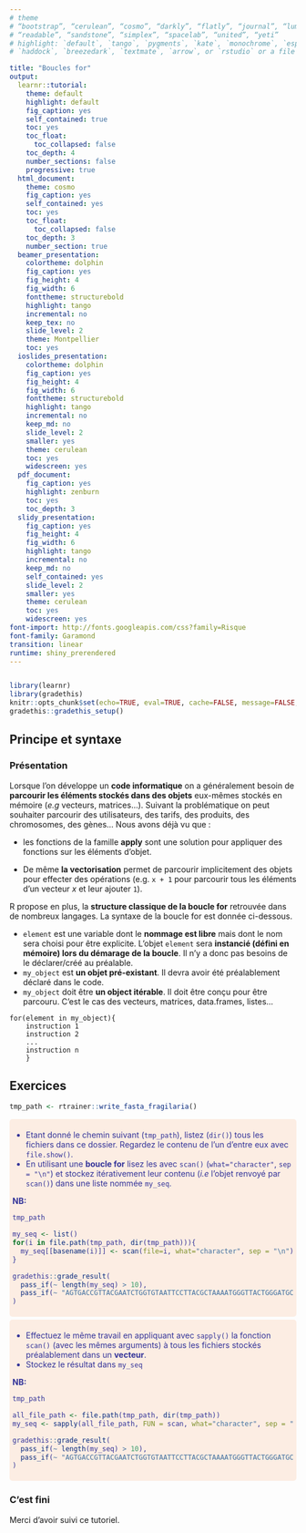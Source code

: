 ```yaml
---
# theme
# “bootstrap”, “cerulean”, “cosmo”, “darkly”, “flatly”, “journal”, “lumen”, “paper”, 
# “readable”, “sandstone”, “simplex”, “spacelab”, “united”, “yeti”
# highlight: `default`, `tango`, `pygments`, `kate`, `monochrome`, `espresso`, `zenburn`, 
# `haddock`, `breezedark`, `textmate`, `arrow`, or `rstudio` or a file with extension `.theme`.

title: "Boucles for"
output:
  learnr::tutorial:
    theme: default
    highlight: default
    fig_caption: yes
    self_contained: true
    toc: yes
    toc_float: 
      toc_collapsed: false
    toc_depth: 4
    number_sections: false
    progressive: true
  html_document:
    theme: cosmo
    fig_caption: yes
    self_contained: yes
    toc: yes
    toc_float: 
      toc_collapsed: false
    toc_depth: 3
    number_section: true
  beamer_presentation:
    colortheme: dolphin
    fig_caption: yes
    fig_height: 4
    fig_width: 6
    fonttheme: structurebold
    highlight: tango
    incremental: no
    keep_tex: no
    slide_level: 2
    theme: Montpellier
    toc: yes
  ioslides_presentation:
    colortheme: dolphin
    fig_caption: yes
    fig_height: 4
    fig_width: 6
    fonttheme: structurebold
    highlight: tango
    incremental: no
    keep_md: no
    slide_level: 2
    smaller: yes
    theme: cerulean
    toc: yes
    widescreen: yes
  pdf_document:
    fig_caption: yes
    highlight: zenburn
    toc: yes
    toc_depth: 3
  slidy_presentation:
    fig_caption: yes
    fig_height: 4
    fig_width: 6
    highlight: tango
    incremental: no
    keep_md: no
    self_contained: yes
    slide_level: 2
    smaller: yes
    theme: cerulean
    toc: yes
    widescreen: yes
font-import: http://fonts.googleapis.com/css?family=Risque
font-family: Garamond
transition: linear
runtime: shiny_prerendered
---
```


<!--  
Here the parameters about the documents.
https://www.rstudio.com/wp-content/uploads/2015/03/rmarkdown-reference.pdf 
--> 


```css

```

<script language="JavaScript" type="text/javascript">
          
          function sizeTbl2(h,i) {
          var tbl = document.getElementById("section-" + i);
          tbl.style.display = h;
          }

</script>



<style>
.exo {
  border-radius: 5px;
  margin-top: 5px;
  margin-bottom: 5px;
  padding-top: 5px;
  padding-bottom: 5px;
  padding-left: 5px;
  padding-right: 5px;
  background-color: #fcede3;
  color: rgb(51, 51,153);
}
.tips {
       padding-top: 5px;
       padding-bottom: 5px;
       padding-left: 5px;
       padding-right: 5px;
       border: 1px dashed #2f6fab;
       background-color: #EEFFEE;
}
.solution {
            margin-top: 5px;
            margin-bottom: 5px;
            padding-top: 5px;
            padding-bottom: 5px;
            padding-left: 5px;
            padding-right: 5px;
            border: 1px dashed #FFFFFF;
            background-color: #EEEEFF;
            color: #0000BB;
            font-size: 11px;
}
</style>


```r
library(learnr)
library(gradethis)
knitr::opts_chunk$set(echo=TRUE, eval=TRUE, cache=FALSE, message=FALSE, warning=FALSE, comment="")
gradethis::gradethis_setup()
```

## Principe et syntaxe

### Présentation

Lorsque l'on développe un **code informatique** on a généralement besoin de **parcourir les éléments stockés dans des objets** eux-mêmes stockés en mémoire (*e.g* vecteurs, matrices...). Suivant la problématique on peut souhaiter parcourir des utilisateurs, des tarifs, des produits, des chromosomes, des gènes... Nous avons déjà vu que :

- les fonctions de la famille **apply** sont une solution pour appliquer des fonctions sur les éléments d'objet. 

- De même **la vectorisation** permet de parcourir implicitement des objets pour effecter des opérations (e.g. `x + 1` pour parcourir tous les éléments d'un vecteur $x$ et leur ajouter `1`).

R propose en plus, la **structure classique de la boucle for** retrouvée dans de nombreux langages. La syntaxe de la boucle for est donnée ci-dessous. 

  - `element` est une variable dont le **nommage est libre** mais dont le nom sera choisi pour être explicite. L'objet `element` sera **instancié (défini en mémoire) lors du démarage de la boucle**. Il n'y a donc pas besoins de le déclarer/créé au préalable. 
  - `my_object` est **un objet pré-existant**. Il devra avoir été préalablement déclaré dans le code. 
  - `my_object` doit être **un object itérable**. Il doit être conçu pour être parcouru. C'est le cas des vecteurs, matrices, data.frames, listes... 

```
for(element in my_object){ 
    instruction 1
    instruction 2
    ...
    instruction n
    }
```

## Exercices

```r
tmp_path <- rtrainer::write_fasta_fragilaria()
```

<div class="exo">

- Etant donné le chemin suivant (`tmp_path`), listez (`dir()`) tous les fichiers dans ce dossier. Regardez le contenu de l'un d'entre eux avec `file.show()`. 
- En utilisant une **boucle for** lisez les avec `scan()` (`what="character"`, `sep = "\n"`) et stockez itérativement leur contenu (*i.e* l'objet renvoyé par `scan()`) dans une liste nommée `my_seq`.

**NB:** 

```r
tmp_path
```

```r
my_seq <- list()
for(i in file.path(tmp_path, dir(tmp_path))){
  my_seq[[basename(i)]] <- scan(file=i, what="character", sep = "\n")
}
```

```r
gradethis::grade_result(
  pass_if(~ length(my_seq) > 10),
  pass_if(~ "AGTGACCGTTACGAATCTGGTGTAATTCCTTACGCTAAAATGGGTTACTGGGATGCTTCATACGCTGTAAAAACTACTGA" %in% unlist(lapply(my_seq, "[", 2)))
)
```
</div>

<div class="exo">

- Effectuez le même travail en appliquant avec `sapply()` la fonction `scan()` (avec les mêmes arguments) à tous les fichiers stockés préalablement dans un **vecteur**.
- Stockez le résultat dans `my_seq`

**NB:** 

```r
tmp_path
```

```r
all_file_path <- file.path(tmp_path, dir(tmp_path))
my_seq <- sapply(all_file_path, FUN = scan, what="character", sep = "\n")
```

```r
gradethis::grade_result(
  pass_if(~ length(my_seq) > 10),
  pass_if(~ "AGTGACCGTTACGAATCTGGTGTAATTCCTTACGCTAAAATGGGTTACTGGGATGCTTCATACGCTGTAAAAACTACTGA" %in% unlist(lapply(my_seq, "[", 2)))
)
```
</div>


### C'est fini

Merci d'avoir suivi ce tutoriel.

